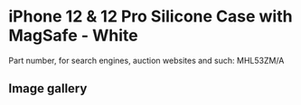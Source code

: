 
# iPhone 12 & 12 Pro Silicone Case with MagSafe - White

Part number, for search engines, auction websites and such: MHL53ZM/A

## Image gallery

<div style={{ width: "768px" }}>
  <GalleryComponent
    images={[
      {
        original: "/everysource/MHL53.png",
        thumbnail: "/everypreview/MHL53.png",
      },
      {
        original: "/everysource/MHL53_AV01.png",
        thumbnail: "/everypreview/MHL53_AV01.png",
      },
      {
        original: "/everysource/MHL53_AV02.png",
        thumbnail: "/everypreview/MHL53_AV02.png",
      },
      {
        original: "/everysource/MHL53_AV03.png",
        thumbnail: "/everypreview/MHL53_AV03.png",
      },
      {
        original: "/everysource/MHL53_AV04.png",
        thumbnail: "/everypreview/MHL53_AV04.png",
      },
      {
        original: "/everysource/MHL53_AV05.png",
        thumbnail: "/everypreview/MHL53_AV05.png",
      },
      {
        original: "/everysource/MHL53_AV06.png",
        thumbnail: "/everypreview/MHL53_AV06.png",
      },
      {
        original: "/everysource/MHL53_AV07.png",
        thumbnail: "/everypreview/MHL53_AV07.png",
      },
      {
        original: "/everysource/MHL53_AV08.png",
        thumbnail: "/everypreview/MHL53_AV08.png",
      },
      {
        original: "/everysource/MHL53_AV09.png",
        thumbnail: "/everypreview/MHL53_AV09.png",
      },
      {
        original: "/everysource/MHL53_AV10.png",
        thumbnail: "/everypreview/MHL53_AV10.png",
      }
    ]}
  />
</div>